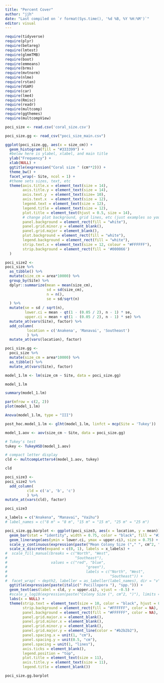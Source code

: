 ```yaml
---
title: "Percent Cover"
author: "jjh"
date: "Last compiled on `r format(Sys.time(), '%d %B, %Y %H:%M')`"
editor: visual
---
```



```r
require(tidyverse)
require(plyr)
require(betareg)
require(lmtest)
require(glmmTMB)
require(boot)
require(emmeans)
require(brms)
require(mvtnorm)
require(nlme)
require(rstan)
require(VGAM)
require(car)
require(lme4)
require(Rmisc)
require(readr)
require(multcomp)
require(ggthemes)
require(multcompView)
```

```r
poci_size <- read.csv('coral_size.csv')
```

```r
poci_size.gg <- read_csv("poci_size_main.csv")
```

```r
ggplot(poci_size.gg, aes(x = size_cm)) +
  geom_histogram(fill = "#333399") + 
  #below here is ylabel, xlabel, and main title
  ylab("Frequency") +
  xlab(NULL) +
  ggtitle(expression("Coral size " (cm**2))) +
  theme_bw() +
  facet_wrap(~ Site, ncol = 1) +
  #theme sets sizes, text, etc
  theme(axis.title.x = element_text(size = 14), 
        axis.title.y = element_text(size = 14), 
        axis.text.y  = element_text(size= 10),
        axis.text.x  = element_text(size = 12), 
        legend.text = element_text(size = 12),
        legend.title = element_text(size = 12),
        plot.title = element_text(hjust = 0.5, size = 14),
        # change plot background, grid lines, etc (just examples so you can see)
        panel.background = element_rect(fill = "white"),
        panel.grid.minor.y = element_blank(),
        panel.grid.major = element_blank(),
        plot.background = element_rect(fill = "white"),
        legend.background = element_rect(fill = "white"),
        strip.text.x = element_text(size = 12, colour = "#FFFFFF"),
        strip.background = element_rect(fill = '#000066')
  )
```

```r
poci_size2 <-
poci_size %>%
  as_tibble() %>%
  mutate(size_cm = area*10000) %>%
  group_by(Site) %>%
  dplyr::summarize(mean = mean(size_cm), 
                   sd = sd(size_cm), 
                   n = n(),
                   se = sd/sqrt(n)
  ) %>%
  mutate(se = sd / sqrt(n),
         lower.ci = mean - qt(1 - (0.05 / 2), n - 1) * se,
         upper.ci = mean + qt(1 - (0.05 / 2), n - 1) * se) %>%
  mutate_at(vars(Site), factor) %>%
  add_column(
          location = c('Anakena', 'Manavai', 'Southeast')
          ) %>%
  mutate_at(vars(location), factor)
```

```r
poci_size.gg <-
  poci_size %>%
  mutate(size_cm = area*10000) %>%
  as_tibble() %>%
  mutate_at(vars(Site), factor)
```

```r
model_1.lm <- lm(size_cm ~ Site, data = poci_size.gg)
```

```r
model_1.lm
```

```r
summary(model_1.lm)
```

```r
par(mfrow = c(2, 2))
plot(model_1.lm)
```

```r
Anova(model_1.lm, type = "III")
```

```r
post_hoc.model_1.lm <- glht(model_1.lm, linfct = mcp(Site = 'Tukey'))
```

```r
model_1.aov <- aov(size_cm ~ Site, data = poci_size.gg)
```

```r
# Tukey's test
tukey <- TukeyHSD(model_1.aov)
```

```r
# compact letter display
cld <- multcompLetters4(model_1.aov, tukey)
```

```r
cld
```

```r
poci_size3 <- 
poci_size2 %>%
  add_column(
          cld = c('a', 'b', 'c')
          ) %>%
mutate_at(vars(cld), factor)
```

```r
poci_size3
```

```r
x_labels = c("Anakena", "Manavai", "Vaihu")
# label_names = c("8 m" = "8 m", "15 m" = "15 m", "25 m" = "25 m")
```

```r
poci_size.gg.barplot <- ggplot(poci_size3, aes(x = location, y = mean)) +   
  geom_bar(stat = "identity", width = 0.75, color = "black", fill = "#333399", size = 0.50, alpha = 0.6) +
  geom_linerange(aes(ymin = lower.ci, ymax = upper.ci), size = 0.75) +
  scale_y_continuous(expression(paste("Mean Colony Size ("," ", cm^2, ")")), limits = c(0, 300)) + 
  scale_x_discrete(expand = c(0, 1), labels = x_labels) + 
#  scale_fill_manual(breaks = c("North", "West",
#                               "Southeast"),
#                    values = c("red", "blue", 
#                                    "green"), 
#                                    labels = c("North", "West",
#                                               "Southeast")) +
#  facet_wrap( ~ depth2, labeller = as_labeller(label_names), dir = "v", ncol = 1) + 
  ggtitle(expression(paste(italic(" Pocillopora "), "spp."))) +
  geom_text(aes(label = cld, y = upper.ci), vjust = -0.5) +
  #scale_y_log10(expression(paste("Colony Size (", cm^2, ")"), limits = c(0, 100000))) +
  labs(x = NULL) +
  theme(strip.text = element_text(size = 10, color = "black", hjust = 0.50),
        strip.background = element_rect(fill = "#FFFFFF", color = NA),    
        panel.background = element_rect(fill = "#FFFFFF", color = NA),
        panel.grid.major.x = element_blank(),
        panel.grid.minor.x = element_blank(),
        panel.grid.minor.y = element_blank(),
        panel.grid.major.y = element_line(color = "#b2b2b2"),
        panel.spacing.x = unit(1, "cm"),
        panel.spacing.y = unit(0.5, "cm"),
        panel.spacing = unit(1, "lines"),
        axis.ticks = element_blank(),
        legend.position = "top",
        plot.title = element_text(size = 11),
        axis.title.y = element_text(size = 11),
        legend.title = element_blank())
```

```r
poci_size.gg.barplot
```
































